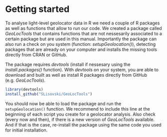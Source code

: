 # Getting started {#start}

To analyse light-level geolocator data in R we need a couple of R packages as well as functions that allow to run our code. We created a package called _GeoLocTools_ that contains functions that are not nessesarily associated to a certain package but are used in this manual. Importantly the package can also run a check on you system (function: _setupGeolocation()_), detecting packages that are already on your computer and installs the missing tools directly from CRAN or GitHub.

The package requires _devtools_ (install if nessesary using the _install.packages()_ function). With _devtools_ on your system, you are able to download and built as well as install R packages directly from GitHub (e.g. _GeoLocTools_).

```r
library(devtools)
install_github("SLisovski/GeoLocTools")
```

You should now be able to load the package and run the `setupGeolocation()` function. We recommend to include this line at the beginning of each script you create for a geolocator analysis. Also check (every now and then), if there is a new version of _GeoLocTools_ available. And if that is the case, re-install the package using the same code you used for initial installation.